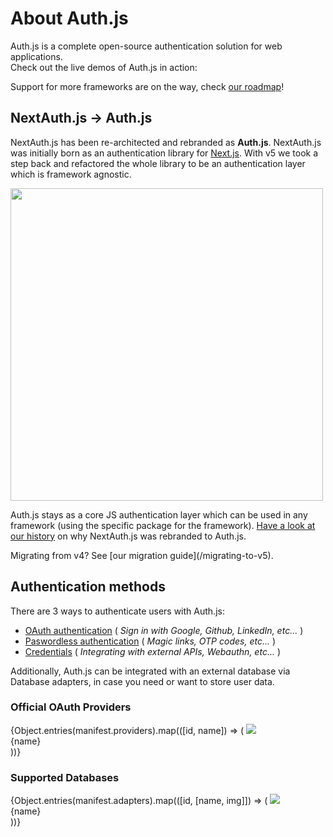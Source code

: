 
# About Auth.js

Auth.js is a complete open-source authentication solution for web applications.<br />Check out the live demos of Auth.js in action:

<DemoCards />

Support for more frameworks are on the way, check [our roadmap](/reference#roadmap)!

## NextAuth.js → Auth.js

NextAuth.js has been re-architected and rebranded as **Auth.js**. NextAuth.js was initially born as an authentication library for [Next.js](https://nextjs.org/). With v5 we took a step back and refactored the whole library to be an authentication layer which is framework agnostic.

<img
  src="/img/etc/authjs-architecture.png"
  width="500"
  className="mx-auto mt-4"
/>

Auth.js stays as a core JS authentication layer which can be used in any
framework (using the specific package for the framework). [Have a look at our history](/overview/contributors#history) on why NextAuth.js was rebranded to Auth.js.

<Callout type="info">
  Migrating from v4? See [our migration guide](/migrating-to-v5).
</Callout>

## Authentication methods

There are 3 ways to authenticate users with Auth.js:

- [OAuth authentication](/getting-started/providers/oauth-tutorial) ( _Sign in with Google, Github, LinkedIn, etc..._ )
- [Paswordless authentication](/getting-started/providers/email-tutorial) ( _Magic links, OTP codes, etc..._ )
- [Credentials](/getting-started/providers/credentials-tutorial) ( _Integrating with external APIs, Webauthn, etc..._ )

Additionally, Auth.js can be integrated with an external database via Database adapters, in case you need or want to store user data.

### Official OAuth Providers

<ListDisclosure limit={8}>
  {Object.entries(manifest.providers).map(([id, name]) => (
    <Link
      href={`/reference/core/providers/${id}`}
      key={name}
      className="p-4 border border-solid border-slate-200 rounded-lg flex flex-col items-center justify-between w-36 shadow-lg h-32"
    >
      <img src={`/img/providers/${id}.svg`} className="w-11 mt-2" />
      <div className="text-sm text-center">{name}</div>
    </Link>
  ))}
</ListDisclosure>

### Supported Databases

<ListDisclosure limit={8}>
  {Object.entries(manifest.adapters).map(([id, [name, img]]) => (
    <Link
      href={`/reference/adapter/${id}`}
      key={id}
      className="p-4 border border-solid border-slate-200 rounded-lg flex flex-col items-center justify-between w-36 shadow-lg h-32"
    >
      <img src={`/img/adapters/${img || `${id}.svg`}`} className="h-12 mt-2" />
      <div className="text-sm text-center">{name}</div>
    </Link>
  ))}
</ListDisclosure>
